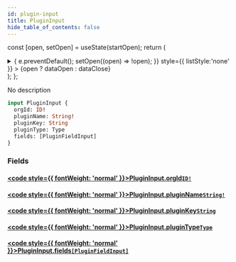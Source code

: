 ```yaml
---
id: plugin-input
title: PluginInput
hide_table_of_contents: false
---
```






const [open, setOpen] = useState(startOpen);
return (
<details {...(open ? { open: true } : {})} className="details" style={{ border:'none', boxShadow:'none', background:'var(--ifm-background-color)' }}>
<summary
onClick={(e) => {
e.preventDefault();
setOpen((open) => !open);
}}
style={{ listStyle:'none' }} >
{open ? dataOpen : dataClose}
</summary>
{open && children}
</details>
);
};

No description

```graphql
input PluginInput {
  orgId: ID!
  pluginName: String!
  pluginKey: String
  pluginType: Type
  fields: [PluginFieldInput]
}
```

### Fields

#### [<code style={{ fontWeight: 'normal' }}>PluginInput.<b>orgId</b></code>](#)<Bullet />[`ID!`](../../../docs/schema/scalars/id) <Badge class="secondary" text="non-null"/> <Badge class="secondary" text="scalar"/>

>

#### [<code style={{ fontWeight: 'normal' }}>PluginInput.<b>pluginName</b></code>](#)<Bullet />[`String!`](../../../docs/schema/scalars/string) <Badge class="secondary" text="non-null"/> <Badge class="secondary" text="scalar"/>

>

#### [<code style={{ fontWeight: 'normal' }}>PluginInput.<b>pluginKey</b></code>](#)<Bullet />[`String`](../../../docs/schema/scalars/string) <Badge class="secondary" text="scalar"/>

>

#### [<code style={{ fontWeight: 'normal' }}>PluginInput.<b>pluginType</b></code>](#)<Bullet />[`Type`](../../../docs/schema/enums/type) <Badge class="secondary" text="enum"/>

>

#### [<code style={{ fontWeight: 'normal' }}>PluginInput.<b>fields</b></code>](#)<Bullet />[`[PluginFieldInput]`](../../../docs/schema/inputs/plugin-field-input) <Badge class="secondary" text="list"/> <Badge class="secondary" text="input"/>

>
